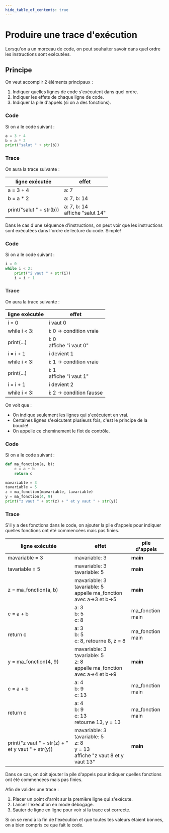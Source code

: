 ```yaml
---
hide_table_of_contents: true
---
```


# Produire une trace d'exécution

Lorsqu'on a un morceau de code, on peut souhaiter savoir dans quel ordre les instructions sont exécutées.

## Principe

On veut accomplir 2 éléments principaux :
1. Indiquer quelles lignes de code s'exécutent dans quel ordre.
2. Indiquer les effets de chaque ligne de code.
3. Indiquer la pile d'appels (si on a des fonctions).

<Tabs queryString="recette-activite">
<TabItem value="Exemple simple" label="Exemple simple">

<Row>
<Column>

### Code
Si on a le code suivant :

```python  showLineNumbers
a = 3 + 4
b = a * 2
print("salut " + str(b))
```

</Column>
<Column>

### Trace
On aura la trace suivante :

| ligne exécutée | effet                             |
|-----------------|-----------------------------------|
| a = 3 + 4       | a: 7                             |
| b = a * 2       | a: 7, b: 14                     |
| print("salut " + str(b)) | a: 7, b: 14 <br /> affiche "salut 14" |

</Column>
</Row>

Dans le cas d'une séquence d'instructions, on peut voir que les instructions sont exécutées dans
l'ordre de lecture du code. Simple!

</TabItem>
<TabItem value="Avec boucle" label="Avec boucle">

<Row>
<Column>

### Code
Si on a le code suivant :

```python showLineNumbers
i = 0
while i < 2:
    print("i vaut " + str(i))
    i = i + 1
```

</Column>
<Column>

### Trace
On aura la trace suivante :

| ligne exécutée | effet                         |
|----------------|-------------------------------|
| i = 0          | i vaut 0                       |
| while i < 3:   | i: 0 → condition vraie         |
| print(...)     | i: 0 <br /> affiche "i vaut 0" |
| i = i + 1      | i devient 1                    |
| while i < 3:   | i: 1 → condition vraie         |
| print(...)     | i: 1 <br /> affiche "i vaut 1" |
| i = i + 1      | i devient 2                    |
| while i < 3:   | i: 2 → condition fausse        |

</Column>
</Row>

On voit que :
- On indique seulement les lignes qui s'exécutent en vrai.
- Certaines lignes s'exécutent plusieurs fois, c'est le principe de la boucle!
- On appelle ce cheminement le flot de contrôle.

</TabItem>
<TabItem value="Avec fonction" label="Avec fonction">

<Row>
<Column>

### Code
Si on a le code suivant :

```python showLineNumbers
def ma_fonction(a, b):
    c = a + b
    return c

mavariable = 3
tavariable = 5
z = ma_fonction(mavariable, tavariable)
y = ma_fonction(4, 9)
print("z vaut " + str(z) + " et y vaut " + str(y))
```

</Column>
<Column>

### Trace
S'il y a des fonctions dans le code, on ajouter la pile d'appels pour indiquer quelles fonctions
ont été commencées mais pas finies.

| ligne exécutée           | effet                                                      | pile d'appels |
|--------------------------|------------------------------------------------------------|---------------|
| mavariable = 3                    | mavariable: 3                                                    | __main__      |
| tavariable = 5                    | mavariable: 3 <br /> tavariable: 5                                               | __main__      |
| z = ma_fonction(a, b) | mavariable: 3 <br /> tavariable: 5 <br /> appelle ma_fonction avec a→3 et b→5       | __main__      |
| c = a + b                | a: 3 <br /> b: 5 <br /> c: 8                                        | ma_fonction <br /> main |
| return c                 | a: 3 <br /> b: 5 <br /> c: 8, retourne 8, z = 8                     | ma_fonction <br /> main |
| y = ma_fonction(4, 9) | mavariable: 3 <br /> tavariable: 5 <br /> z: 8 <br />appelle ma_fonction avec a→4 et b→9 | __main__      |
| c = a + b                | a: 4 <br /> b: 9 <br /> c: 13                                       | ma_fonction <br /> main |
| return c                 | a: 4 <br /> b: 9 <br /> c: 13 <br /> retourne 13, y = 13                  | ma_fonction <br /> main |
| print("z vaut " + str(z) + " et y vaut " + str(y)) | mavariable: 3 <br /> tavariable: 5 <br /> z: 8 <br /> y = 13 <br /> affiche "z vaut 8 et y vaut 13" | __main__     |

</Column>
</Row>

Dans ce cas, on doit ajouter la pile d'appels pour indiquer quelles fonctions ont été commencées mais pas finies.

</TabItem>
<TabItem value="valider-une-trace" label="Valider une trace">

Afin de valider une trace :
1. Placer un point d'arrêt sur la première ligne qui s'exécute.
2. Lancer l'exécution en mode débogage.
3. Sauter de ligne en ligne pour voir si la trace est correcte.

Si on se rend à la fin de l'exécution et que toutes tes valeurs étaient bonnes,
on a bien compris ce que fait le code.

</TabItem>
</Tabs>